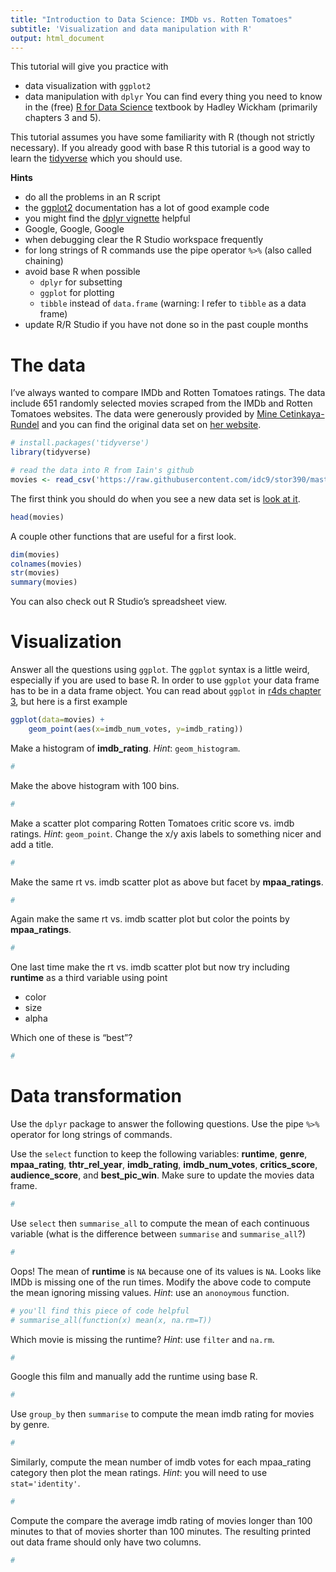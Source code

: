 ```yaml
---
title: "Introduction to Data Science: IMDb vs. Rotten Tomatoes"
subtitle: 'Visualization and data manipulation with R'
output: html_document
---
```

This tutorial will give you practice with

- data visualization with `ggplot2`
- data manipulation with `dplyr`
You can find every thing you need to know in the (free) [R for Data Science](http://r4ds.had.co.nz/) textbook by Hadley Wickham (primarily chapters 3 and 5).

This tutorial assumes you have some familiarity with R (though not strictly necessary). If you already good with base R this tutorial is a good way to learn the [tidyverse](http://tidyverse.org/) which you should use. 


**Hints**

- do all the problems in an R script
- the [ggplot2](http://docs.ggplot2.org/current/) documentation has a lot of good example code
- you might find the [dplyr vignette](https://cran.rstudio.com/web/packages/dplyr/vignettes/introduction.html) helpful
- Google, Google, Google
- when debugging clear the R Studio workspace frequently
- for long strings of R commands use the pipe operator `%>%` (also called chaining)
- avoid base R when possible
    - `dplyr` for subsetting
    - `ggplot` for plotting
    - `tibble` instead of `data.frame` (warning: I refer to `tibble` as a data frame)
- update R/R Studio if you have not done so in the past couple months

# **The data**

I've always wanted to compare IMDb and Rotten Tomatoes ratings. The data include 651 randomly selected movies scraped from the IMDb and Rotten Tomatoes websites. The data were generously provided by [Mine Cetinkaya-Rundel](http://www2.stat.duke.edu/~mc301/) and you can find the original data set on [her website](http://www2.stat.duke.edu/~mc301/data/movies.html).

```r
# install.packages('tidyverse')
library(tidyverse)

# read the data into R from Iain's github
movies <- read_csv('https://raw.githubusercontent.com/idc9/stor390/master/data/movies.csv')
```


The first think you should do when you see a new data set is [look at it](https://www.youtube.com/watch?v=EF8GhC-T_Mo).
```r
head(movies)
```

A couple other functions that are useful for a first look.
```r
dim(movies)
colnames(movies)
str(movies)
summary(movies)
```
You can also check out R Studio's spreadsheet view.


# **Visualization**
Answer all the questions using `ggplot`. The `ggplot` syntax is a little weird, especially if you are used to base R. In order to use `ggplot` your data frame has to be in a data frame object. You can read about `ggplot` in [r4ds chapter 3](http://r4ds.had.co.nz/data-visualisation.html), but here is a first example

```r
ggplot(data=movies) +
    geom_point(aes(x=imdb_num_votes, y=imdb_rating))
```

Make a histogram of **imdb_rating**. *Hint*: `geom_histogram`.
```r
#
```

Make the above histogram with 100 bins.
```r
#
```


Make a scatter plot comparing Rotten Tomatoes critic score vs. imdb ratings. *Hint*: `geom_point`. Change the x/y axis labels to something nicer and add a title.
```r
#
```

Make the same rt vs. imdb scatter plot as above but facet by **mpaa_ratings**.
```r
#
```

Again make the same rt vs. imdb  scatter plot but color the points by **mpaa_ratings**.
```r
#
```

One last time make the rt vs. imdb scatter plot but now try including **runtime** as a third variable using point

- color
- size
- alpha

Which one of these is "best"?

```r
#
```

# **Data transformation**
Use the `dplyr` package to answer the following questions. Use the pipe  `%>%` operator for long strings of commands.

Use the `select` function to keep the following variables: **runtime**, **genre**, **mpaa_rating**, **thtr_rel_year**, **imdb_rating**, **imdb_num_votes**, **critics_score**, **audience_score**, and **best_pic_win**. Make sure to update the movies data frame.
```r
#
```


Use `select` then `summarise_all` to compute the mean of each continuous variable (what is the difference between `summarise` and `summarise_all`?)
```r
#
```

Oops! The mean of **runtime** is `NA` because one of its values is `NA`. Looks like IMDb is missing one of the run times. Modify the above code to compute the mean ignoring missing values. *Hint*: use an `anonoymous` function.


```r
# you'll find this piece of code helpful
# summarise_all(function(x) mean(x, na.rm=T))
```

Which movie is missing the runtime? *Hint*: use `filter` and `na.rm`. 
```r
#
```

Google this film and manually add the runtime using base R.
```r
#
```

Use `group_by` then `summarise` to compute the mean imdb rating for movies by genre. 
```r
#
```

Similarly, compute the mean number of imdb votes for each mpaa_rating category then plot the mean ratings. *Hint*: you will need to use `stat='identity'`.
```r
#
```

Compute the compare the average imdb rating of movies longer than 100 minutes to that of movies shorter than 100 minutes. The resulting printed out data frame should only have two columns.
```r
#
```



